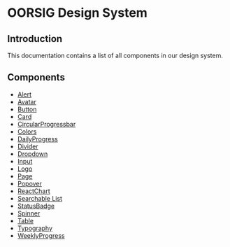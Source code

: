 
<MDXWrapper>

<PageTitle title="Docs" />

# OORSIG Design System

## Introduction

This documentation contains a list of all components in our design system.

## Components

- [Alert](/_docs/alert)
- [Avatar](/_docs/avatar)
- [Button](/_docs/button)
- [Card](/_docs/card)
- [CircularProgressbar](/_docs/circularProgressbar)
- [Colors](/_docs/colors)
- [DailyProgress](/_docs/dailyProgress)
- [Divider](/_docs/divider)
- [Dropdown](/_docs/dropdown)
- [Input](/_docs/input)
- [Logo](/_docs/logo)
- [Page](/_docs/page)
- [Popover](/_docs/popover)
- [ReactChart](/_docs/reactChart)
- [Searchable List](/_docs/searchableList)
- [StatusBadge](/_docs/statusBadge)
- [Spinner](/_docs/spinner)
- [Table](/_docs/table)
- [Typography](/_docs/typography)
- [WeeklyProgress](/_docs/weeklyProgress)

</MDXWrapper>
